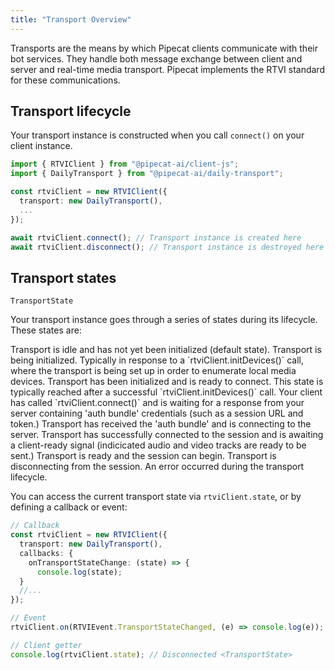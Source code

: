 ```yaml
---
title: "Transport Overview"
---
```


Transports are the means by which Pipecat clients communicate with their bot services. They handle both message exchange between client and server and real-time media transport. Pipecat implements the RTVI standard for these communications.

## Transport lifecycle

Your transport instance is constructed when you call `connect()` on your client instance.

```typescript
import { RTVIClient } from "@pipecat-ai/client-js";
import { DailyTransport } from "@pipecat-ai/daily-transport";

const rtviClient = new RTVIClient({
  transport: new DailyTransport(),
  ...
});

await rtviClient.connect(); // Transport instance is created here
await rtviClient.disconnect(); // Transport instance is destroyed here
```

## Transport states

`TransportState`

Your transport instance goes through a series of states during its lifecycle. These states are:

<Steps>
  <Step title="Disconnected">
    Transport is idle and has not yet been initialized (default state).
  </Step>
  <Step title="Initializing">
    Transport is being initialized. Typically in response to a
    `rtviClient.initDevices()` call, where the transport is being set up in
    order to enumerate local media devices.
  </Step>
  <Step title="Initialized">
    Transport has been initialized and is ready to connect. This state is
    typically reached after a successful `rtviClient.initDevices()` call.
  </Step>
  <Step title="Authenticating">
    Your client has called `rtviClient.connect()` and is waiting for a response
    from your server containing 'auth bundle' credentials (such as a session URL
    and token.)
  </Step>
  <Step title="Connecting">
    Transport has received the 'auth bundle' and is connecting to the server.
  </Step>
  <Step title="Connected">
    Transport has successfully connected to the session and is awaiting a
    client-ready signal (indicicated audio and video tracks are ready to be
    sent.)
  </Step>
  <Step title="Ready">Transport is ready and the session can begin.</Step>
  <Step title="Disconnecting">
    Transport is disconnecting from the session.
  </Step>
  <Step title="Error">An error occurred during the transport lifecycle.</Step>
</Steps>

You can access the current transport state via `rtviClient.state`, or by defining a callback or event:

```typescript
// Callback
const rtviClient = new RTVIClient({
  transport: new DailyTransport(),
  callbacks: {
	onTransportStateChange: (state) => {
	  console.log(state);
  }
  //...
});

// Event
rtviClient.on(RTVIEvent.TransportStateChanged, (e) => console.log(e));

// Client getter
console.log(rtviClient.state); // Disconnected <TransportState>
```
